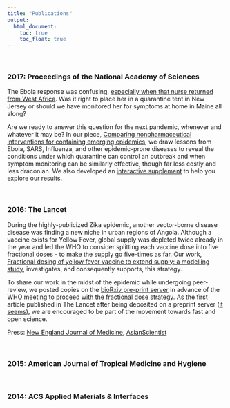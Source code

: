 ```yaml
---
title: "Publications"
output:
  html_document:
    toc: true
    toc_float: true
---
```


<br>

### 2017: Proceedings of the National Academy of Sciences

The Ebola response was confusing, [especially when that nurse returned from West Africa](http://www.motherjones.com/politics/2014/10/maine-ebola-kaci-hickox-paul-lepage). Was it right to place her in a quarantine tent in New Jersey or should we have monitored her for symptoms at home in Maine all along?

Are we ready to answer this question for the next pandemic, whenever and whatever it may be? In our piece, [Comparing nonpharmaceutical interventions for containing emerging epidemics](https://www.pnas.org/cgi/doi/10.1073/pnas.1616438114), we draw lessons from Ebola, SARS, Influenza, and other epidemic-prone diseases to reveal the conditions under which quarantine can control an outbreak and when symptom monitoring can be similarly effective, though far less costly and less draconian. We also developed an [interactive supplement](https://coreypeak.shinyapps.io/InteractiveQuarantine/) to help you explore our results.

<br>

### 2016: The Lancet

During the highly-publicized Zika epidemic, another vector-borne disease disease was finding a new niche in urban regions of Angola. Although a vaccine exists for Yellow Fever, global supply was depleted twice already in the year and led the WHO to consider splitting each vaccine dose into five fractional doses - to make the supply go five-times as far. Our work, [Fractional dosing of yellow fever vaccine to extend supply: a modelling study](http://dx.doi.org/10.1016/S0140-6736(16)31838-4), investigates, and consequently supports, this strategy.

To share our work in the midst of the epidemic while undergoing peer-review, we posted copies on the [bioRxiv pre-print server](http://biorxiv.org/content/early/2016/05/14/053421.article-info) in advance of the WHO meeting to [proceed with the fractional dose strategy](http://af.reuters.com/article/topNews/idAFKCN0ZM0EV). As the first article published in The Lancet after being deposited on a preprint server ([it seems](https://twitter.com/TheLancetInfDis/status/809043160349442051)), we are encouraged to be part of the movement towards fast and open science.

Press: [New England Journal of Medicine](http://www.jwatch.org/na42849/2016/11/22/model-supports-use-fractional-dosing-yellow-fever-vaccine), [AsianScientist](http://www.asianscientist.com/2016/11/in-the-lab/yellow-fever-vaccine-dose-modelling/)

<br>

### 2015: American Journal of Tropical Medicine and Hygiene

<br>

### 2014: ACS Applied Materials & Interfaces

<br>

